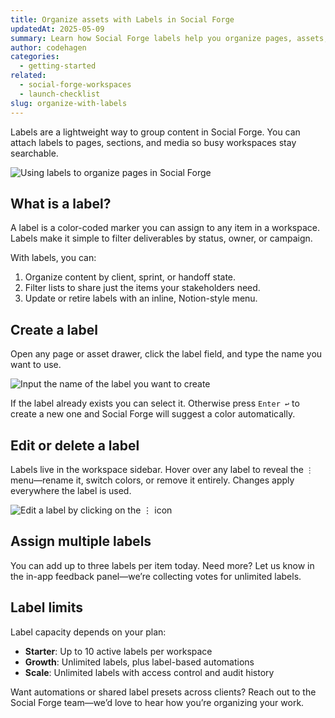 ```yaml
---
title: Organize assets with Labels in Social Forge
updatedAt: 2025-05-09
summary: Learn how Social Forge labels help you organize pages, assets, and client deliverables inside a workspace.
author: codehagen
categories:
  - getting-started
related:
  - social-forge-workspaces
  - launch-checklist
slug: organize-with-labels
---
```


Labels are a lightweight way to group content in Social Forge. You can attach labels to pages, sections, and media so busy workspaces stay searchable.

<Image
  alt="Using labels to organize pages in Social Forge"
  src="https://d2vwwcvoksz7ty.cloudfront.net/changelog/new-tag-creation-flow.png"
  width={1824}
  height={995}
/>

## What is a label?

A label is a color-coded marker you can assign to any item in a workspace. Labels make it simple to filter deliverables by status, owner, or campaign.

With labels, you can:

1. Organize content by client, sprint, or handoff state.
2. Filter lists to share just the items your stakeholders need.
3. Update or retire labels with an inline, Notion-style menu.

## Create a label

Open any page or asset drawer, click the label field, and type the name you want to use.

<Image
  alt="Input the name of the label you want to create"
  src="https://d2vwwcvoksz7ty.cloudfront.net/help/tag-dropdown.png"
  width={1147}
  height={902}
/>

If the label already exists you can select it. Otherwise press `Enter ↩` to create a new one and Social Forge will suggest a color automatically.

## Edit or delete a label

Labels live in the workspace sidebar. Hover over any label to reveal the `⋮` menu—rename it, switch colors, or remove it entirely. Changes apply everywhere the label is used.

<Image
  alt="Edit a label by clicking on the ⋮ icon"
  src="https://d2vwwcvoksz7ty.cloudfront.net/help/edit-tag-menu.png"
  width={845}
  height={614}
/>

## Assign multiple labels

You can add up to three labels per item today. Need more? Let us know in the in-app feedback panel—we’re collecting votes for unlimited labels.

## Label limits

Label capacity depends on your plan:

- **Starter**: Up to 10 active labels per workspace
- **Growth**: Unlimited labels, plus label-based automations
- **Scale**: Unlimited labels with access control and audit history

Want automations or shared label presets across clients? Reach out to the Social Forge team—we’d love to hear how you’re organizing your work.
